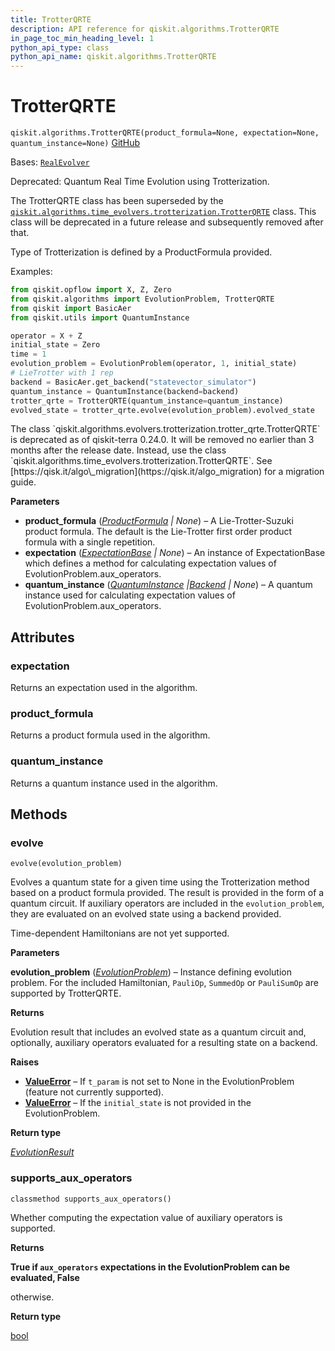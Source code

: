 ```yaml
---
title: TrotterQRTE
description: API reference for qiskit.algorithms.TrotterQRTE
in_page_toc_min_heading_level: 1
python_api_type: class
python_api_name: qiskit.algorithms.TrotterQRTE
---
```


# TrotterQRTE

<span id="qiskit.algorithms.TrotterQRTE" />

`qiskit.algorithms.TrotterQRTE(product_formula=None, expectation=None, quantum_instance=None)` [GitHub](https://github.com/qiskit/qiskit/tree/stable/0.45/qiskit/algorithms/evolvers/trotterization/trotter_qrte.py "view source code")

Bases: [`RealEvolver`](qiskit.algorithms.RealEvolver "qiskit.algorithms.evolvers.real_evolver.RealEvolver")

Deprecated: Quantum Real Time Evolution using Trotterization.

The TrotterQRTE class has been superseded by the [`qiskit.algorithms.time_evolvers.trotterization.TrotterQRTE`](qiskit.algorithms.time_evolvers.trotterization.TrotterQRTE "qiskit.algorithms.time_evolvers.trotterization.TrotterQRTE") class. This class will be deprecated in a future release and subsequently removed after that.

Type of Trotterization is defined by a ProductFormula provided.

Examples:

```python
from qiskit.opflow import X, Z, Zero
from qiskit.algorithms import EvolutionProblem, TrotterQRTE
from qiskit import BasicAer
from qiskit.utils import QuantumInstance

operator = X + Z
initial_state = Zero
time = 1
evolution_problem = EvolutionProblem(operator, 1, initial_state)
# LieTrotter with 1 rep
backend = BasicAer.get_backend("statevector_simulator")
quantum_instance = QuantumInstance(backend=backend)
trotter_qrte = TrotterQRTE(quantum_instance=quantum_instance)
evolved_state = trotter_qrte.evolve(evolution_problem).evolved_state
```

<Admonition title="Deprecated since version 0.24.0" type="danger">
  The class `qiskit.algorithms.evolvers.trotterization.trotter_qrte.TrotterQRTE` is deprecated as of qiskit-terra 0.24.0. It will be removed no earlier than 3 months after the release date. Instead, use the class `qiskit.algorithms.time_evolvers.trotterization.TrotterQRTE`. See [https://qisk.it/algo\_migration](https://qisk.it/algo_migration) for a migration guide.
</Admonition>

**Parameters**

*   **product\_formula** ([*ProductFormula*](qiskit.synthesis.ProductFormula "qiskit.synthesis.ProductFormula") *| None*) – A Lie-Trotter-Suzuki product formula. The default is the Lie-Trotter first order product formula with a single repetition.
*   **expectation** ([*ExpectationBase*](qiskit.opflow.expectations.ExpectationBase "qiskit.opflow.expectations.ExpectationBase") *| None*) – An instance of ExpectationBase which defines a method for calculating expectation values of EvolutionProblem.aux\_operators.
*   **quantum\_instance** ([*QuantumInstance*](qiskit.utils.QuantumInstance "qiskit.utils.QuantumInstance")  *|*[*Backend*](qiskit.providers.Backend "qiskit.providers.Backend") *| None*) – A quantum instance used for calculating expectation values of EvolutionProblem.aux\_operators.

## Attributes

<span id="qiskit.algorithms.TrotterQRTE.expectation" />

### expectation

Returns an expectation used in the algorithm.

<span id="qiskit.algorithms.TrotterQRTE.product_formula" />

### product\_formula

Returns a product formula used in the algorithm.

<span id="qiskit.algorithms.TrotterQRTE.quantum_instance" />

### quantum\_instance

Returns a quantum instance used in the algorithm.

## Methods

### evolve

<span id="qiskit.algorithms.TrotterQRTE.evolve" />

`evolve(evolution_problem)`

Evolves a quantum state for a given time using the Trotterization method based on a product formula provided. The result is provided in the form of a quantum circuit. If auxiliary operators are included in the `evolution_problem`, they are evaluated on an evolved state using a backend provided.

<Admonition title="Note" type="note">
  Time-dependent Hamiltonians are not yet supported.
</Admonition>

**Parameters**

**evolution\_problem** ([*EvolutionProblem*](qiskit.algorithms.EvolutionProblem "qiskit.algorithms.evolvers.evolution_problem.EvolutionProblem")) – Instance defining evolution problem. For the included Hamiltonian, `PauliOp`, `SummedOp` or `PauliSumOp` are supported by TrotterQRTE.

**Returns**

Evolution result that includes an evolved state as a quantum circuit and, optionally, auxiliary operators evaluated for a resulting state on a backend.

**Raises**

*   [**ValueError**](https://docs.python.org/3/library/exceptions.html#ValueError "(in Python v3.12)") – If `t_param` is not set to None in the EvolutionProblem (feature not currently supported).
*   [**ValueError**](https://docs.python.org/3/library/exceptions.html#ValueError "(in Python v3.12)") – If the `initial_state` is not provided in the EvolutionProblem.

**Return type**

[*EvolutionResult*](qiskit.algorithms.EvolutionResult "qiskit.algorithms.evolvers.evolution_result.EvolutionResult")

### supports\_aux\_operators

<span id="qiskit.algorithms.TrotterQRTE.supports_aux_operators" />

`classmethod supports_aux_operators()`

Whether computing the expectation value of auxiliary operators is supported.

**Returns**

**True if `aux_operators` expectations in the EvolutionProblem can be evaluated, False**

otherwise.

**Return type**

[bool](https://docs.python.org/3/library/functions.html#bool "(in Python v3.12)")

